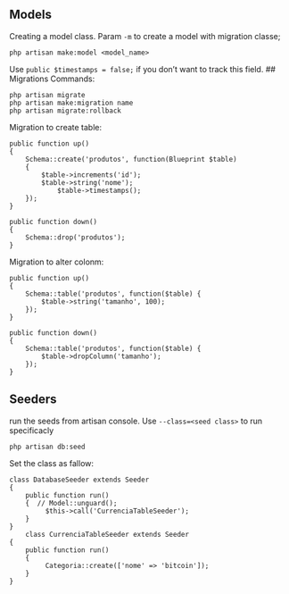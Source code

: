 ##  Models

Creating a model class. Param `-m` to create a model with migration classe;


```
php artisan make:model <model_name>
```
Use `public $timestamps = false;` if you don't want to track this field.
## Migrations 
Commands:
```
php artisan migrate
php artisan make:migration name
php artisan migrate:rollback
```

Migration to create table:

```
public function up()
{
    Schema::create('produtos', function(Blueprint $table)
    {
        $table->increments('id');
        $table->string('nome');
            $table->timestamps();
    });
}

public function down()
{
    Schema::drop('produtos');
}
```
Migration to alter colonm:

```
public function up()
{
    Schema::table('produtos', function($table) {
        $table->string('tamanho', 100);
    });
}

public function down()
{
    Schema::table('produtos', function($table) {
        $table->dropColumn('tamanho');
    });
}
 ```
## Seeders
run the seeds from artisan console. Use `--class=<seed class>` to run specificacly 

```
php artisan db:seed 
```

Set the class as fallow:
```
class DatabaseSeeder extends Seeder
{
    public function run()
    {  // Model::unguard();
         $this->call('CurrenciaTableSeeder');
    }
}
    class CurrenciaTableSeeder extends Seeder
{
    public function run()
    {
         Categoria::create(['nome' => 'bitcoin']); 
    }
}
```
